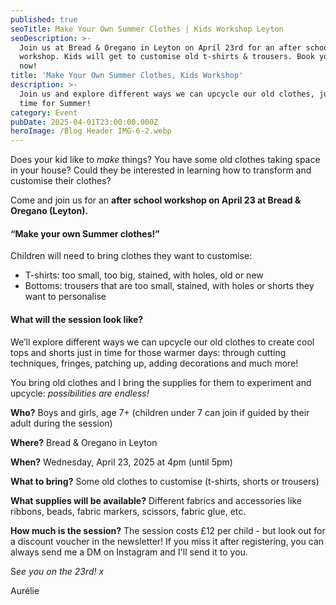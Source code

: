 ```yaml
---
published: true
seoTitle: Make Your Own Summer Clothes | Kids Workshop Leyton
seoDescription: >-
  Join us at Bread & Oregano in Leyton on April 23rd for an after school
  workshop. Kids will get to customise old t-shirts & trousers. Book your space
  now!
title: 'Make Your Own Summer Clothes, Kids Workshop'
description: >-
  Join us and explore different ways we can upcycle our old clothes, just in
  time for Summer!
category: Event
pubDate: 2025-04-01T23:00:00.000Z
heroImage: /Blog Header IMG-6-2.webp
---
```


Does your kid like to *make* things? You have some old clothes taking space in your house? Could they be interested in learning how to transform and customise their clothes?

Come and join us for an **after school workshop on April 23 at Bread & Oregano (Leyton).**

#### “Make your own Summer clothes!”

Children will need to bring clothes they want to customise:

* T-shirts: too small, too big, stained, with holes, old or new
* Bottoms: trousers that are too small, stained, with holes or shorts they want to personalise

#### What will the session look like?

We’ll explore different ways we can upcycle our old clothes to create cool tops and shorts just in time for those warmer days: through cutting techniques, fringes, patching up, adding decorations and much more! 

You bring old clothes and I bring the supplies for them to experiment and upcycle: *possibilities are endless!*

**Who?** Boys and girls, age 7+ (children under 7 can join if guided by their adult during the session)

**Where?** Bread & Oregano in Leyton

**When?** Wednesday, April 23, 2025 at 4pm (until 5pm)

**What to bring?** Some old clothes to customise (t-shirts, shorts or trousers)

**What supplies will be available?** Different fabrics and accessories like ribbons, beads, fabric markers, scissors, fabric glue, etc.

**How much is the session?** The session costs £12 per child - but look out for a discount voucher in the newsletter! If you miss it after registering, you can always send me a DM on Instagram and I'll send it to you.

S*ee you on the 23rd! x*

Aurélie
